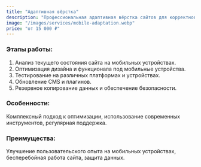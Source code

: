 ```yaml
---
title: "Адаптивная вёрстка"
description: "Профессиональная адаптивная вёрстка сайтов для корректного отображения на всех устройствах. Улучшение пользовательского опыта и повышение конверсии. Цены от 15 000 ₽."
image: "/images/services/mobile-adaptation.webp"
price: "от 15 000 ₽"
---
```


### Этапы работы:

1. Анализ текущего состояния сайта на мобильных устройствах.
2. Оптимизация дизайна и функционала под мобильные устройства.
3. Тестирование на различных платформах и устройствах.
4. Обновление CMS и плагинов.
5. Резервное копирование данных и обеспечение безопасности.

### Особенности:

Комплексный подход к оптимизации, использование современных инструментов, регулярная поддержка.

### Преимущества:

Улучшение пользовательского опыта на мобильных устройствах, бесперебойная работа сайта, защита данных.
